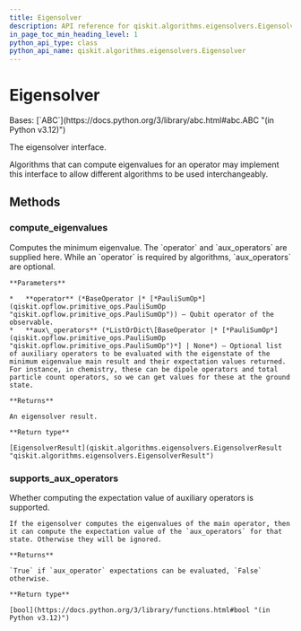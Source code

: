 ```yaml
---
title: Eigensolver
description: API reference for qiskit.algorithms.eigensolvers.Eigensolver
in_page_toc_min_heading_level: 1
python_api_type: class
python_api_name: qiskit.algorithms.eigensolvers.Eigensolver
---
```


# Eigensolver

<Class id="qiskit.algorithms.eigensolvers.Eigensolver" isDedicatedPage={true} github="https://github.com/qiskit/qiskit/tree/stable/0.25/qiskit/algorithms/eigensolvers/eigensolver.py" signature="qiskit.algorithms.eigensolvers.Eigensolver" modifiers="class">
  Bases: [`ABC`](https://docs.python.org/3/library/abc.html#abc.ABC "(in Python v3.12)")

  The eigensolver interface.

  Algorithms that can compute eigenvalues for an operator may implement this interface to allow different algorithms to be used interchangeably.

  ## Methods

  ### compute\_eigenvalues

  <Function id="qiskit.algorithms.eigensolvers.Eigensolver.compute_eigenvalues" signature="compute_eigenvalues(operator, aux_operators=None)" modifiers="abstract">
    Computes the minimum eigenvalue. The `operator` and `aux_operators` are supplied here. While an `operator` is required by algorithms, `aux_operators` are optional.

    **Parameters**

    *   **operator** (*BaseOperator |* [*PauliSumOp*](qiskit.opflow.primitive_ops.PauliSumOp "qiskit.opflow.primitive_ops.PauliSumOp")) – Qubit operator of the observable.
    *   **aux\_operators** (*ListOrDict\[BaseOperator |* [*PauliSumOp*](qiskit.opflow.primitive_ops.PauliSumOp "qiskit.opflow.primitive_ops.PauliSumOp")*] | None*) – Optional list of auxiliary operators to be evaluated with the eigenstate of the minimum eigenvalue main result and their expectation values returned. For instance, in chemistry, these can be dipole operators and total particle count operators, so we can get values for these at the ground state.

    **Returns**

    An eigensolver result.

    **Return type**

    [EigensolverResult](qiskit.algorithms.eigensolvers.EigensolverResult "qiskit.algorithms.eigensolvers.EigensolverResult")
  </Function>

  ### supports\_aux\_operators

  <Function id="qiskit.algorithms.eigensolvers.Eigensolver.supports_aux_operators" signature="supports_aux_operators()" modifiers="classmethod">
    Whether computing the expectation value of auxiliary operators is supported.

    If the eigensolver computes the eigenvalues of the main operator, then it can compute the expectation value of the `aux_operators` for that state. Otherwise they will be ignored.

    **Returns**

    `True` if `aux_operator` expectations can be evaluated, `False` otherwise.

    **Return type**

    [bool](https://docs.python.org/3/library/functions.html#bool "(in Python v3.12)")
  </Function>
</Class>


